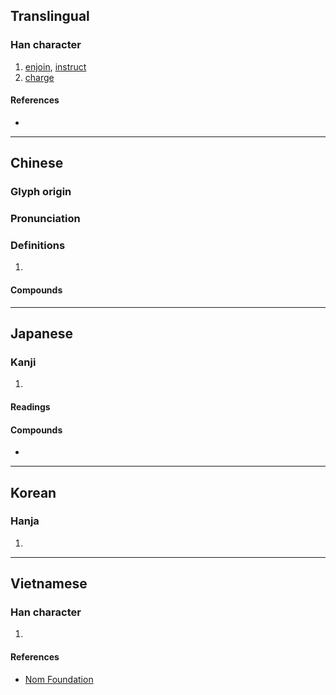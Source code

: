 {{also|咛}}
{{character info/new}}
==Translingual==

===Han character===
{{Han char|rn=30|rad=口|as=14|sn=17|four=63021|canj=RJPN|ids=⿰口寧}}

# [[enjoin]], [[instruct]]
# [[charge]]

====References====
* {{Han ref|kx=0211.230|dkj=04445|dj=0434.180|hdz=10697.180|uh=5680|ud=22144|bh=C07B|bd=49275}}

----

==Chinese==
{{zh-forms|s=咛}}

===Glyph origin===
{{Han etym}}

===Pronunciation===
{{zh-pron
|m=níng
|c=ning4
|mc=y
|oc=y
|cat=
}}

===Definitions===
{{zh-hanzi}}

# {{rfdef|zh}}

====Compounds====
{{zh-der|叮嚀|嚶嚀}}

----

==Japanese==

===Kanji===
{{ja-kanji|grade=|rs=口14}}

# {{rfdef|ja|sort=口14}}

====Readings====
{{ja-readings
|goon=にょう<にやう
|kanon=でい,<!--
|kanyoon=-->ねい
}}

====Compounds====
* {{ja-r|叮%嚀|てい%ねい}}

----

==Korean==

===Hanja===
{{ko-hanja|hangeul=녕|rv=nyeong|mr=nyŏng}}

# {{rfdef|ko|sort=口14}}

----

==Vietnamese==

===Han character===
{{vi-hantu|[[ninh]]|rs=口14}}

# {{rfdef|vi|sort=口14}}

====References====
* [http://nomfoundation.org/common/nom_details.php?codepoint=5680 Nom Foundation]